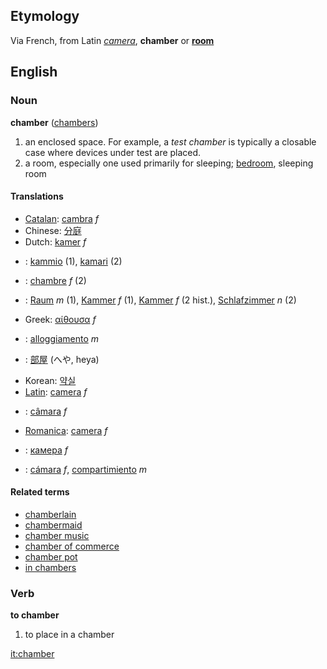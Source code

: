 ==Etymology==
Via French, from Latin ''[[camera]]'', '''chamber''' or '''[[room]]'''

==English==
===Noun===
'''chamber''' ([[chambers]])
#an enclosed space. For example, a ''test chamber'' is typically a closable case where devices under test are placed.
#a room, especially one used primarily for sleeping; [[bedroom]], sleeping room

====Translations====
*[[Catalan]]: [[cambra]] ''f''
*Chinese: [[分庭]]
*Dutch: [[kamer]] ''f''
*{{fi}}: [[kammio]] (1), [[kamari]] (2)
*{{fr}}: [[chambre]] ''f'' (2)
*{{de}}: [[Raum]] ''m'' (1), [[Kammer]] ''f'' (1), [[Kammer]] ''f'' (2 hist.), [[Schlafzimmer]] ''n'' (2)
*Greek: [[αίθουσα]] ''f''
*{{it}}: [[alloggiamento]] ''m''
*{{ja}}: [[部屋]] (へや, heya)
*Korean: [[약실]]
*[[Latin]]: [[camera]] ''f''
*{{pt}}: [[câmara]] ''f''
*[[Romanica]]: [[camera]] ''f''
*{{ru}}: [[камера]] ''f''
*{{es}}: [[cámara]] ''f'', [[compartimiento]] ''m''

====Related terms====
*[[chamberlain]]
*[[chambermaid]]
*[[chamber music]]
*[[chamber of commerce]]
*[[chamber pot]]
*[[in chambers]]

===Verb===
'''to chamber'''
#to place in a chamber

[[it:chamber]]